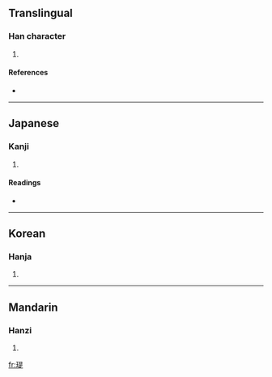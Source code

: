 {{see|珶}}
==Translingual==

===Han character===
{{Han char|rn=96|rad=玉|as=09|sn=13|four=|canj=一土日一人 (MGAMO)}}

# {{defn|Han|sort=玉09}}

====References====
* {{Han ref|kx=0736.210|dkj=21100|dj=1148.010|hdz=21126.030|uh=7445|ud=29765}}

----

==Japanese==

===Kanji===
{{ja-kanji|grade=|rs=玉09}}

# {{defn|Japanese}}

====Readings====
* {{ja-readings|on=[[てい]] (tei), [[だい]] (dai)|kun=|nanori=}}

----

==Korean==

===Hanja===
{{ko-hanja|hangeul=제|eumhun=|rv=je|mr=che|y=cey}}

# {{defn|Korean}}

----

==Mandarin==

===Hanzi===
{{cmn-hanzi|pin=[[tí]] ([[ti2]])|wg=t'i<sup>2</sup>}}

# {{defn|Mandarin}}

[[fr:瑅]]